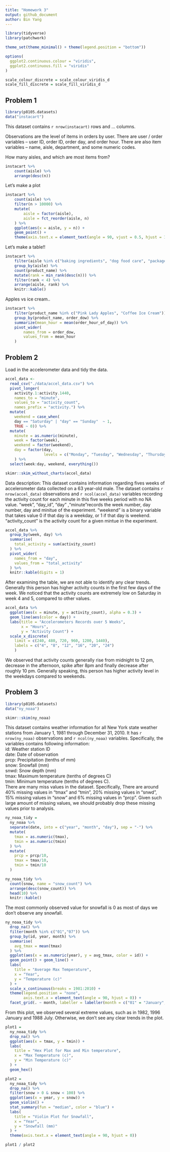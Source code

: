 ```yaml
---
title: "Homework 3"
output: github_document
author: Bin Yang
---
```


```r
library(tidyverse)
library(patchwork)

theme_set(theme_minimal() + theme(legend.position = "bottom"))

options(
  ggplot2.continuous.colour = "viridis",
  ggplot2.continuous.fill = "viridis"
)

scale_colour_discrete = scale_colour_viridis_d
scale_fill_discrete = scale_fill_viridis_d
```

## Problem 1
```r
library(p8105.datasets)
data("instacart")
```

This dataset contains `r nrow(instacart)` rows and ... columns. 

Observations are the level of items in orders by user. There are user / order variables -- user ID, order ID, order day, and order hour. There are also item variables -- name, aisle, department, and some numeric codes. 

How many aisles, and which are most items from?

```r
instacart %>% 
	count(aisle) %>% 
	arrange(desc(n))
```


Let's make a plot

```r
instacart %>% 
	count(aisle) %>% 
	filter(n > 10000) %>% 
	mutate(
		aisle = factor(aisle),
		aisle = fct_reorder(aisle, n)
	) %>% 
	ggplot(aes(x = aisle, y = n)) + 
	geom_point() + 
	theme(axis.text.x = element_text(angle = 90, vjust = 0.5, hjust = 1))
```


Let's make a table!!

```r
instacart %>% 
	filter(aisle %in% c("baking ingredients", "dog food care", "packaged vegetables fruits")) %>% 
	group_by(aisle) %>% 
	count(product_name) %>% 
	mutate(rank = min_rank(desc(n))) %>% 
	filter(rank < 4) %>% 
	arrange(aisle, rank) %>% 
	knitr::kable()
```


Apples vs ice cream..

```r
instacart %>% 
	filter(product_name %in% c("Pink Lady Apples", "Coffee Ice Cream")) %>% 
	group_by(product_name, order_dow) %>% 
	summarize(mean_hour = mean(order_hour_of_day)) %>% 
	pivot_wider(
		names_from = order_dow,
		values_from = mean_hour
	)
```

## Problem 2

Load in the accelerometer data and tidy the data.
```r
accel_data <- 
  read_csv("./data/accel_data.csv") %>% 
  pivot_longer(                           
    activity.1:activity.1440,
    names_to = "minute",
    values_to = "activity_count",
    names_prefix = "activity.") %>%
  mutate(
    weekend = case_when(
    day == "Saturday" | "day" == "Sunday"  ~ 1,
    TRUE ~ 0)) %>%
  mutate(
    minute = as.numeric(minute),
    week = factor(week),
    weekend = factor(weekend),
    day = factor(day, 
                 levels = c("Monday", "Tuesday", "Wednesday", "Thursday", "Friday", "Saturday", "Sunday"))
    ) %>% 
  select(week:day, weekend, everything())
```

```r
skimr::skim_without_charts(accel_data)
```

Data description:
This dataset contains information regarding fives weeks of accelerometer data collected on a 63 year-old male. The dataset contains `r nrow(accel_data)` observations and `r ncol(accel_data)` variables recording the activity count for each minute in this five weeks period with no NA value. "week", "day_id", "day" ,"minute"records the week number, day number, day and minitue of the experiment. "weekend" is a binary variable that takes value 0 if that day is a weekday, or 1 if that day is weekend. "activity_count" is the activity count for a given mintue in the experiment. 

```r
accel_data %>% 
  group_by(week, day) %>% 
  summarise(
    total_activity = sum(activity_count)
  ) %>% 
  pivot_wider(
    names_from = "day",
    values_from = "total_activity"
  ) %>% 
  knitr::kable(digits = 1)
```

After examining the table, we are not able to identify any clear trends. Generally this person has higher activity counts in the first few days of the week. We noticed that the activity counts are extremely low on Saturday in week 4 and 5, compared to other values. 

```r
accel_data %>% 
  ggplot(aes(x = minute, y = activity_count), alpha = 0.3) + 
  geom_line(aes(color = day)) +
  labs(title = "Accelerometers Records over 5 Weeks",
       x = "Hours", 
       y = "Activity Count") +
  scale_x_discrete(
    limit = c(240, 480, 720, 960, 1200, 1440),
    labels = c("4", "8", "12", "16", "20", "24")
    )
```

We observed that activity counts generally rise from midnight to 12 pm, decrease in the afternoon, spike after 8pm and finally decrease after roughly 10 pm. Generally speaking, this person has higher activity level in the weekdays compared to weekends. 

## Problem 3
```r
library(p8105.datasets)
data("ny_noaa")
```

```r
skimr::skim(ny_noaa)
```

This dataset contains weather information for all New York state weather stations from January 1, 1981 through December 31, 2010. It has `r nrow(ny_noaa)` observations and `r ncol(ny_noaa)` variables. Specifically, the variables contains following information:  
id: Weather station ID  
date: Date of observation  
prcp: Precipitation (tenths of mm)  
snow: Snowfall (mm)  
snwd: Snow depth (mm)  
tmax: Maximum temperature (tenths of degrees C)  
tmin: Minimum temperature (tenths of degrees C).  
There are many miss values in the dataset. Specifically, There are around 40% missing values in "tmax" and "tmin", 20% missing values in "snwd", 15% missing values in "snow" and 6% missing values in "prcp". Given such large amount of missing values, we should probably drop these missing values prior to analysis.

```r
ny_noaa_tidy = 
  ny_noaa %>% 
  separate(date, into = c("year", "month", "day"), sep = "-") %>% 
  mutate(
    tmax = as.numeric(tmax),
    tmin = as.numeric(tmin)
  ) %>% 
  mutate(
    prcp = prcp/10,
    tmax = tmax/10,
    tmin = tmin/10
  )
```

```r
ny_noaa_tidy %>% 
  count(snow, name = "snow_count") %>% 
  arrange(desc(snow_count)) %>% 
  head(10) %>% 
  knitr::kable()
```

The most commonly observed value for snowfall is 0 as most of days we don't observe any snowfall. 


```r
ny_noaa_tidy %>%  
  drop_na() %>% 
  filter(month %in% c("01","07")) %>% 
  group_by(id, year, month) %>% 
  summarise(
    avg_tmax = mean(tmax)
  ) %>%
  ggplot(aes(x = as.numeric(year), y = avg_tmax, color = id)) +
  geom_point() + geom_line() +
  labs(
    title = "Average Max Temperature",
    x = "Year",
    y = "Temperature (c)"
  ) +
  scale_x_continuous(breaks = 1981:2010) +
  theme(legend.position = "none",
        axis.text.x = element_text(angle = 90, hjust = 0)) +
  facet_grid(. ~ month, labeller = labeller(month = c("01" = "January", "07" = "July"))) 
```


From this plot, we observed several extreme values, such as in 1982, 1996 January and 1988 July. Otherwise, we don't see any clear trends in the plot.

```r
plot1 =
  ny_noaa_tidy %>%  
  drop_na() %>% 
  ggplot(aes(x = tmax, y = tmin)) + 
  labs(
    title = "Hex Plot for Max and Min temperature",
    x = "Max Temperature (c)", 
    y = "Min Temperature (c)"
  ) + 
  geom_hex()

plot2 = 
  ny_noaa_tidy %>%  
  drop_na() %>% 
  filter(snow > 0 & snow < 100) %>% 
  ggplot(aes(x = year, y = snow)) + 
  geom_violin() + 
  stat_summary(fun = "median", color = "blue") + 
  labs(
    title = "Violin Plot for Snowfall",
    x = "Year",
    y = "Snowfall (mm)"
  ) +
  theme(axis.text.x = element_text(angle = 90, hjust = 0))

plot1 / plot2
```

